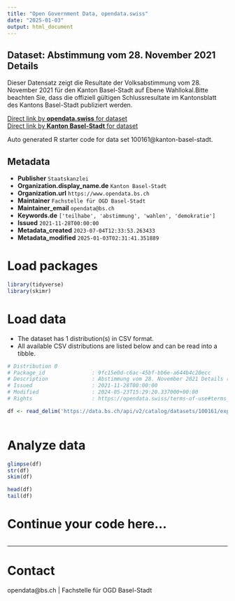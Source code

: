 ```yaml
---
title: "Open Government Data, opendata.swiss"
date: "2025-01-03"
output: html_document
---
```


## Dataset: Abstimmung vom 28. November 2021 Details

Dieser Datensatz zeigt die Resultate der Volksabstimmung vom 28. November 2021 für den Kanton Basel-Stadt auf Ebene Wahllokal.Bitte beachten Sie, dass die offiziell gültigen Schlussresultate im Kantonsblatt des Kantons Basel-Stadt publiziert werden. 

[Direct link by **opendata.swiss** for dataset](https://opendata.swiss/de/dataset/abstimmung-vom-28-november-2021-details)<br>
[Direct link by **Kanton Basel-Stadt** for dataset](https://data.bs.ch/explore/dataset/100161/)

Auto generated R starter code for data set 100161@kanton-basel-stadt.

## Metadata

- **Publisher** `Staatskanzlei`
- **Organization.display_name.de** `Kanton Basel-Stadt`
- **Organization.url** `https://www.opendata.bs.ch`
- **Maintainer** `Fachstelle für OGD Basel-Stadt`
- **Maintainer_email** `opendata@bs.ch`
- **Keywords.de** `['teilhabe', 'abstimmung', 'wahlen', 'demokratie']`
- **Issued** `2021-11-28T00:00:00`
- **Metadata_created** `2023-07-04T12:33:53.263433`
- **Metadata_modified** `2025-01-03T02:31:41.351889`


# Load packages

```r

library(tidyverse)
library(skimr)

```

# Load data

-   The dataset has 1 distribution(s) in CSV format.
-   All available CSV distributions are listed below and can be read into a tibble.

```r

# Distribution 0
# Package_id               : 9fc15e0d-c6ac-45bf-bb6e-a644b4c20ecc
# Description              : Abstimmung vom 28. November 2021 Details (csv)
# Issued                   : 2021-11-28T00:00:00
# Modified                 : 2024-05-23T15:29:20.337000+00:00
# Rights                   : https://opendata.swiss/terms-of-use#terms_by

df <- read_delim('https://data.bs.ch/api/v2/catalog/datasets/100161/exports/csv?use_labels=true')



```

# Analyze data

```r

glimpse(df)
str(df)
skim(df)

head(df)
tail(df)

```

# Continue your code here...

```r

```

------------------------------------------------------------------------

# Contact

opendata@bs.ch | Fachstelle für OGD Basel-Stadt
